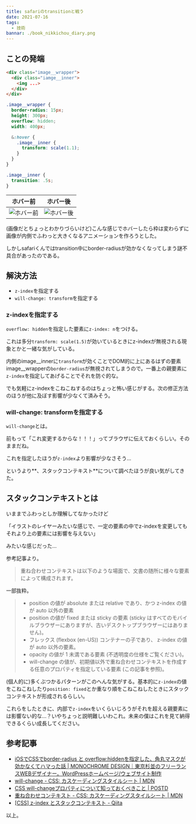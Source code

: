 ```yaml
---
title: safariのtransitionと戦う
date: 2021-07-16
tags:
  - 技術
bannar: ./book_nikkichou_diary.png
---
```


## ことの発端

```html
<div class="image__wrapper">
  <div class="iamge__inner">
    <img ...>
  </div>
</div>
```

```css
.image__wrapper {
  border-radius: 15px;
  height: 300px;
  overflow: hidden;
  width: 400px;

  &:hover {
    .image__inner {
      transform: scale(1.1);
    }
  }
}

.image__inner {
  transition: .5s;
}
```

|ホバー前|ホバー後|
|:-:|:-:|
| ![ホバー前](./img/20210716_img01.png 'ホバー前') | ![ホバー後](./img/20210716_img02.png 'ホバー後') |

(画像だとちょっとわかりづらいけど)こんな感じでホバーしたら枠は変わらずに画像が内側でふわっと大きくなるアニメーションを作ろうとした。

しかしsafariくんではtransition中にborder-radiusが効かなくなってしまう謎不具合があったのである。

## 解決方法

- `z-index`を指定する
- `will-change: transform`を指定する

### z-indexを指定する

`overflow: hidden`を指定した要素に`z-index: n`をつける。

これは多分`transform: scale(1.5)`が効いているときにz-indexが無視される現象とかと一緒な気がしている。

内側のimage\__innerに`transform`が効くことでDOM的に上にあるはずの要素image\__wrapperの`border-radius`が無視されてしまうので。一番上の親要素に`z-index`を指定してあげることでそれを防ぐ的な。

でも気軽にz-indexをこねこねするのはちょっと怖い感じがする。次の修正方法のほうが他に及ぼす影響が少なくて済みそう。

### will-change: transformを指定する

`will-change`とは。

前もって「これ変更するからな！！！」ってブラウザに伝えておくらしい。そのままだね。

これを指定したほうが`z-index`より影響が少なさそう…

というより**、スタックコンテキスト**について調べたほうが良い気がしてきた。

## スタックコンテキストとは

いままでふわっとしか理解してなかったけど

「イラストのレイヤーみたいな感じで、一定の要素の中でz-indexを変更してもそれより上の要素には影響を与えない」

みたいな感じだった…

参考記事より。

> 重ね合わせコンテキストは以下のような場面で、文書の随所に様々な要素によって構成されます。

一部抜粋。

> - position の値が absolute または relative であり、かつ z-index の値が auto 以外の要素
> - position の値が fixed または sticky の要素 (sticky はすべてのモバイルブラウザーにありますが、古いデスクトップブラウザーにはありません)。
> - フレックス (flexbox (en-US)) コンテナーの子であり、 z-index の値が auto 以外の要素。
> - opacity の値が 1 未満である要素 (不透明度の仕様をご覧ください)。
> - will-change の値が、初期値以外で重ね合わせコンテキストを作成する任意のプロパティを指定している要素 (この記事を参照)。

(個人的に)多くぶつかるパターンがこのへんな気がする。基本的に`z-index`の値をこねこねしたり`position: fixed`とか重なり順をこねこねしたときにスタックコンテキストが形成されるらしい。

これらをしたときに、内部で`z-index`をいくらいじろうがそれを超える親要素には影響ない的な…？いやちょっと説明難しいわこれ。未来の僕はこれを見て納得できるくらい成長してください。

## 参考記事

- [iOSでCSSでborder-radius と overflow:hiddenを指定した、角丸マスクが効かなくてハマった話 | MONOCHROME DESIGN｜東京杉並のフリーランスWEBデザイナー。WordPressホームページ/ウェブサイト制作](https://monochrome-design.jp/blog/806)
- [will-change - CSS: カスケーディングスタイルシート | MDN](https://developer.mozilla.org/ja/docs/Web/CSS/will-change)
- [CSS will-changeプロパティについて知っておくべきこと | POSTD](https://postd.cc/css-will-change-property/)
- [重ね合わせコンテキスト - CSS: カスケーディングスタイルシート | MDN](https://developer.mozilla.org/ja/docs/Web/CSS/CSS_Positioning/Understanding_z_index/The_stacking_context)
- [[CSS] z-index とスタックコンテキスト - Qiita](https://qiita.com/hoto17296/items/42e62989193504d512c7)

以上。
